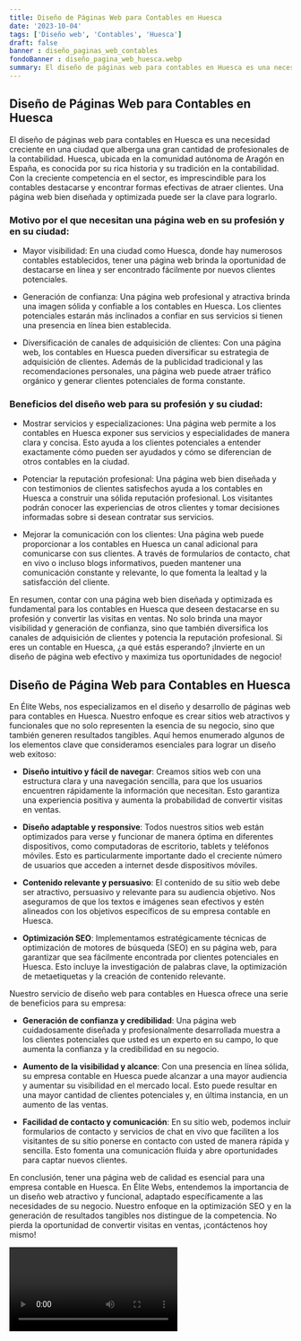 ```yaml
---
title: Diseño de Páginas Web para Contables en Huesca
date: '2023-10-04'
tags: ['Diseño web', 'Contables', 'Huesca']
draft: false
banner : diseño_paginas_web_contables
fondoBanner : diseño_pagina_web_huesca.webp
summary: El diseño de páginas web para contables en Huesca es una necesidad creciente en una ciudad que alberga una gran cantidad de profesionales de la contabilidad. Huesca, ubicada en la comunidad autónoma de Aragón en España, es conocida por su rica historia y su tradición en la contabilidad. Con la creciente competencia en el sector, es imprescindible para los contables destacarse y encontrar formas efectivas de atraer clientes. Una página web bien diseñada y optimizada puede ser la clave para lograrlo.
---
```


## Diseño de Páginas Web para Contables en Huesca

El diseño de páginas web para contables en Huesca es una necesidad creciente en una ciudad que alberga una gran cantidad de profesionales de la contabilidad. Huesca, ubicada en la comunidad autónoma de Aragón en España, es conocida por su rica historia y su tradición en la contabilidad. Con la creciente competencia en el sector, es imprescindible para los contables destacarse y encontrar formas efectivas de atraer clientes. Una página web bien diseñada y optimizada puede ser la clave para lograrlo.

### Motivo por el que necesitan una página web en su profesión y en su ciudad:

- Mayor visibilidad: En una ciudad como Huesca, donde hay numerosos contables establecidos, tener una página web brinda la oportunidad de destacarse en línea y ser encontrado fácilmente por nuevos clientes potenciales.

- Generación de confianza: Una página web profesional y atractiva brinda una imagen sólida y confiable a los contables en Huesca. Los clientes potenciales estarán más inclinados a confiar en sus servicios si tienen una presencia en línea bien establecida.

- Diversificación de canales de adquisición de clientes: Con una página web, los contables en Huesca pueden diversificar su estrategia de adquisición de clientes. Además de la publicidad tradicional y las recomendaciones personales, una página web puede atraer tráfico orgánico y generar clientes potenciales de forma constante.

### Beneficios del diseño web para su profesión y su ciudad:

- Mostrar servicios y especializaciones: Una página web permite a los contables en Huesca exponer sus servicios y especialidades de manera clara y concisa. Esto ayuda a los clientes potenciales a entender exactamente cómo pueden ser ayudados y cómo se diferencian de otros contables en la ciudad.

- Potenciar la reputación profesional: Una página web bien diseñada y con testimonios de clientes satisfechos ayuda a los contables en Huesca a construir una sólida reputación profesional. Los visitantes podrán conocer las experiencias de otros clientes y tomar decisiones informadas sobre si desean contratar sus servicios.

- Mejorar la comunicación con los clientes: Una página web puede proporcionar a los contables en Huesca un canal adicional para comunicarse con sus clientes. A través de formularios de contacto, chat en vivo o incluso blogs informativos, pueden mantener una comunicación constante y relevante, lo que fomenta la lealtad y la satisfacción del cliente.

En resumen, contar con una página web bien diseñada y optimizada es fundamental para los contables en Huesca que deseen destacarse en su profesión y convertir las visitas en ventas. No solo brinda una mayor visibilidad y generación de confianza, sino que también diversifica los canales de adquisición de clientes y potencia la reputación profesional. Si eres un contable en Huesca, ¿a qué estás esperando? ¡Invierte en un diseño de página web efectivo y maximiza tus oportunidades de negocio!

<GifSeo />

<Cta />

## Diseño de Página Web para Contables en Huesca

En Élite Webs, nos especializamos en el diseño y desarrollo de páginas web para contables en Huesca. Nuestro enfoque es crear sitios web atractivos y funcionales que no solo representen la esencia de su negocio, sino que también generen resultados tangibles. Aquí hemos enumerado algunos de los elementos clave que consideramos esenciales para lograr un diseño web exitoso:

- **Diseño intuitivo y fácil de navegar**: Creamos sitios web con una estructura clara y una navegación sencilla, para que los usuarios encuentren rápidamente la información que necesitan. Esto garantiza una experiencia positiva y aumenta la probabilidad de convertir visitas en ventas.

- **Diseño adaptable y responsive**: Todos nuestros sitios web están optimizados para verse y funcionar de manera óptima en diferentes dispositivos, como computadoras de escritorio, tablets y teléfonos móviles. Esto es particularmente importante dado el creciente número de usuarios que acceden a internet desde dispositivos móviles.

- **Contenido relevante y persuasivo**: El contenido de su sitio web debe ser atractivo, persuasivo y relevante para su audiencia objetivo. Nos aseguramos de que los textos e imágenes sean efectivos y estén alineados con los objetivos específicos de su empresa contable en Huesca.

- **Optimización SEO**: Implementamos estratégicamente técnicas de optimización de motores de búsqueda (SEO) en su página web, para garantizar que sea fácilmente encontrada por clientes potenciales en Huesca. Esto incluye la investigación de palabras clave, la optimización de metaetiquetas y la creación de contenido relevante.

Nuestro servicio de diseño web para contables en Huesca ofrece una serie de beneficios para su empresa:

- **Generación de confianza y credibilidad**: Una página web cuidadosamente diseñada y profesionalmente desarrollada muestra a los clientes potenciales que usted es un experto en su campo, lo que aumenta la confianza y la credibilidad en su negocio.

- **Aumento de la visibilidad y alcance**: Con una presencia en línea sólida, su empresa contable en Huesca puede alcanzar a una mayor audiencia y aumentar su visibilidad en el mercado local. Esto puede resultar en una mayor cantidad de clientes potenciales y, en última instancia, en un aumento de las ventas.

- **Facilidad de contacto y comunicación**: En su sitio web, podemos incluir formularios de contacto y servicios de chat en vivo que faciliten a los visitantes de su sitio ponerse en contacto con usted de manera rápida y sencilla. Esto fomenta una comunicación fluida y abre oportunidades para captar nuevos clientes.

En conclusión, tener una página web de calidad es esencial para una empresa contable en Huesca. En Élite Webs, entendemos la importancia de un diseño web atractivo y funcional, adaptado específicamente a las necesidades de su negocio. Nuestro enfoque en la optimización SEO y en la generación de resultados tangibles nos distingue de la competencia. No pierda la oportunidad de convertir visitas en ventas, ¡contáctenos hoy mismo!

<Video />

<CtaBot job='Contables' city='Huesca'/>

<Gmaps query='Huesca+españa+maps' />